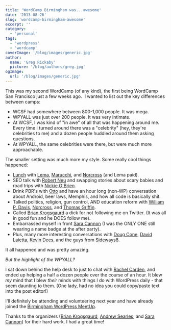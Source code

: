 ```yaml
---
title: 'WordCamp Birmingham was...awesome'
date: '2013-08-26'
slug: 'wordcamp-birmingham-awesome'
excerpt: ''
category:
  - 'personal'
tags:
  - 'wordpress'
  - 'wordcamp'
coverImage: '/blog/images/generic.jpg'
author:
  name: 'Greg Rickaby'
  picture: '/blog/authors/greg.jpg'
ogImage:
  url: '/blog/images/generic.jpg'
---
```


This was my second WordCamp (of any kind), the first being WordCamp San Francisco just a few weeks ago.  I wanted to list out the key differences between camps:

- WCSF had somewhere between 800-1,000 people. It was mega.
- WPYALL was just over 200 people. It was very intimate.
- At WCSF, I was kind of "in awe" of all that was happening around me. Every time I turned around there was a "celebrity" (hey, they're celebrities to me) and a dozen people huddled around them asking questions.
- At WPYALL, the same celebrities were there, but were much more approachable.

The smaller setting was much more my style. Some really cool things happened:

- [Lunch](https://twitter.com/karimmarucchi/status/371323198677479424) with [Lema](https://twitter.com/chrislema), [Marucchi](https://twitter.com/karimmarucchi), and [Norcross](https://twitter.com/norcross) (and Lema paid).
- SEO talk with [Robert Neu](https://twitter.com/realFATmedia) and swapping stories about scary babies and road trips with [Nickie O'Brien](https://twitter.com/FATmediagirl).
- Drink PBR's with [Otto](https://twitter.com/otto42) and have an hour long (non-WP) conversation about Android, beer laws, Memphis, and how all code is basically shit.
- Talked politics, religion, gun control, AND education reform with [William P. Davis](https://twitter.com/williampd), [Norcross](https://twitter.com/norcross), and [Thomas Griffin](https://twitter.com/jthomasgriffin).
- Called [Brian Krogsgaurd](https://twitter.com/Krogsgard) a dick for not following me on Twitter. (It was all in good fun and he DOES follow me).
- Embarrassed myself in front [Sara Cannon](https://twitter.com/saracannon) (I was the ONLY ONE still wearing a name badge at the after party).
- Plus, many more interesting conversations with [Doug Cone](https://twitter.com/nullvariable), [David Laietta](https://twitter.com/davidlaietta), [Kevin Dees](https://twitter.com/kevindees), and the guys from [Sideways8](https://twitter.com/sideways8com).

It all happened and was pretty amazing.

_But the highlight of the WPYALL?_

I sat down behind the help desk to just to chat with [Rachel Carden](https://twitter.com/bamadesigner), and ended up helping a half a dozen people over the course of an hour. It blew _my_ mind that I blew _their_ minds with things I do with WordPress daily - that seem daunting to them. (One lady, had no idea you could copy/paste text into the post editor!)

I'll definitely be attending and volunteering next year and have already joined the [Birmingham WordPress MeetUp](http://www.meetup.com/Birmingham-WordPress-Meetup/).

Thanks to the organizers ([Brian Krogsgaurd](https://twitter.com/Krogsgard), [Andrew Searles](https://twitter.com/acsearles), and [Sara Cannon](https://twitter.com/saracannon)) for their hard work. I had a great time!
